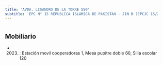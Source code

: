 ```yaml
---
title: 'AVDA. LISANDRO DE LA TORRE 550'
subtitle: 'EPC N° 15 REPUBLICA ISLAMICA DE PAKISTAN - JIN B (EPCJC 15/20°)'
---
```


#


## Mobiliario

*  (2023) : Estación movil cooperadoras 1, Mesa pupitre doble 60, Silla escolar 120 



